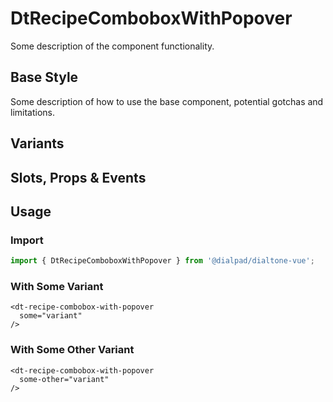 
# DtRecipeComboboxWithPopover

<Subtitle>
  Some description of the component functionality.
</Subtitle>

## Base Style

Some description of how to use the base component, potential gotchas and limitations.

<Canvas>
  <Story id="<GROUP>-dt-recipe-combobox-with-popover--default" />
</Canvas>

## Variants

<Canvas>
  <Story id="<GROUP>-dt-recipe-combobox-with-popover--variants" />
</Canvas>

## Slots, Props & Events

<ArgsTable story={PRIMARY_STORY} />

## Usage

### Import

```jsx
import { DtRecipeComboboxWithPopover } from '@dialpad/dialtone-vue';
```

### With Some Variant

```vue
<dt-recipe-combobox-with-popover
  some="variant"
/>
```

### With Some Other Variant

```vue
<dt-recipe-combobox-with-popover
  some-other="variant"
/>
```
